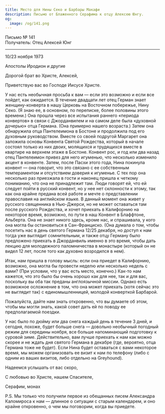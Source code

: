 ```yaml
---
title: Место для Нины Секо и Барбары Макафи
description: Письмо от Блаженного Серафима к отцу Алексею Юнгу.
og:
  image: /og/141.png
---
```


<div style={{textAlign:'right', fontFamily:'monospace'}}>Письмо № 141</div>
<div style={{textAlign:'left', fontFamily:'monospace'}}>Получатель: Отец Алексей Юнг</div>

---

10/23 ноября 1973

Апостолы Иродион и другие

Дорогой брат во Христе, Алексей,

Приветствую вас во Господе Иисусе Христе.

У нас есть необычная просьба к вам — если это возможно и если все пойдет, как ожидается. В течение двадцати лет отец Герман знает женщину-конверта в нашу Церковь на Восточном побережье, Нину Секо. (Я знаю ее, в основном, по переписке, более половины этого времени.) Она прошла через все испытания раннего «периода конвертов» в связи с Джорданвилем и на самом деле была «духовной дочерью» отца Германа. (Она примерно нашего возраста.) Затем она обнаружила отца Пантелеимона в Бостоне и продолжила под его духовным руководством. Вместе со своей подругой Маргарет она заложила основы Конвента Святой Рождества, который в начале состоял только из них двоих, молящихся и трудящихся вместе в квартире на верхнем этаже в Бостоне. Конвент рос, и год или два назад отец Пантелеимон привез для него игуменью, что несколько изменило акцент в конвенте. Затем, после Пасхи этого года, Нина покинула конвент — она говорит, что это связано с ее собственным темпераментом и отсутствием доверия к игуменье. С тех пор она несколько раз приезжала в гости и наконец пришла к четкому пониманию, что она не принадлежит там. Люди говорят ей, что ей следует пойти в русский конвент, но у нее нет склонности к этому, так как она крайне предана всей работе и мечте о представлении православия на английском языке. В данный момент она живет у русского священника в Нью-Джерси, но не может оставаться там после русского Рождества, и хочет приехать в Калифорнию на некоторое время, возможно, по пути в наш Конвент в Блаффтоне, Альберта. Она не знает никого здесь, кроме нас, и спрашивала, у кого она могла бы остановиться в Сан-Франциско. (Она думала о том, чтобы посетить нас в день святого Германа 12/25 декабря, но доступ к нам тогда уже выглядит сомнительным, и также отцу Герману было предложено приехать в Джорданвиль именно в это время, чтобы дать лекцию для молодежного паломничества в монастыре (который он не видел 12 лет, после того как духовно возродился в нем).

Итак, нам пришла в голову мысль: если она приедет в Калифорнию, возможно, она могла бы провести неделю или несколько недель с вами? (При условии, что у вас есть место, конечно.) Как-то нам кажется, что это было бы очень хорошо как для нее, так и для вас, поскольку вы оба так преданы англоязычной миссии. Однако есть возможное осложнение в том, что она может приехать (хотя сейчас это не выглядит так) с единомышленницей, молодой конверткой Барбарой.

Пожалуйста, дайте нам знать откровенно, что вы думаете об этом, чтобы мы могли знать, какой совет дать ей по поводу ее предполагаемой поездки.

У нас было по дюйму или два снега каждый день в течение 3 дней, и сегодня, похоже, будет больше снега — довольно необычный погодный режим для середины ноября, все больше напоминающий подготовку к суровой зиме. Действительно, вам лучше приехать к нам как можно скорее и не ждать дня святого Германа в декабре (где, вероятно, отца Германа тоже не будет). Если Нина будет оставаться с вами некоторое время, мы можем организовать ее визит к нам по телефону (либо с одним из ваших визитов, либо отдельно на Greyhound).

Надеемся услышать от вас скоро,

С любовью во Христе, нашем Спасителе,

Серафим, монах

P.S. Мы только что получили первое из обещанных писем Александра Каломироса к нам — длинное о ситуации с старым календарем, и оно крайне откровенно, о чем мы поговорим, когда вы приедете.